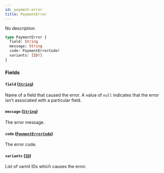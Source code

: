 ```yaml
---
id: payment-error
title: PaymentError
---
```



No description

```graphql
type PaymentError {
  field: String
  message: String
  code: PaymentErrorCode!
  variants: [ID!]
}
```


### Fields

#### `field` ([`String`](../../../developer/api-reference/scalars/string))

Name of a field that caused the error. A value of `null` indicates that the error isn't associated with a particular field.


#### `message` ([`String`](../../../developer/api-reference/scalars/string))

The error message.


#### `code` ([`PaymentErrorCode`](../../../developer/api-reference/enums/payment-error-code))

The error code.


#### `variants` ([`ID`](../../../developer/api-reference/scalars/id))

List of varint IDs which causes the error.




